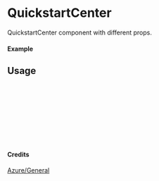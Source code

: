 
<Meta of={QuickstartCenter} title="Azure/General/QuickstartCenter" />

# QuickstartCenter

QuickstartCenter component with different props.

#### Example

<Canvas of={QuickstartCenter.Primary} />

## Usage

```ts
import { QuickstartCenter } from "yadl-ui";

const Example = () => {
  return (
      <QuickstartCenter />
  );
};

export default Example;
```

#### Credits
[Azure/General](https://learn.microsoft.com/en-us/azure/architecture/icons/)
